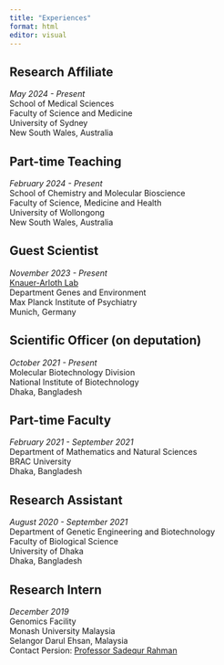 ```yaml
---
title: "Experiences"
format: html
editor: visual
---
```


## Research Affiliate

*May 2024 - Present*\
School of Medical Sciences\
Faculty of Science and Medicine\
University of Sydney\
New South Wales, Australia

## Part-time Teaching

*February 2024 - Present*\
School of Chemistry and Molecular Bioscience\
Faculty of Science, Medicine and Health\
University of Wollongong\
New South Wales, Australia

## Guest Scientist

*November 2023 - Present*\
[Knauer-Arloth Lab](https://www.psych.mpg.de/2664393/medizinische-genomforschung)\
Department Genes and Environment\
Max Planck Institute of Psychiatry\
Munich, Germany

## Scientific Officer (on deputation)

*October 2021 - Present*\
Molecular Biotechnology Division\
National Institute of Biotechnology\
Dhaka, Bangladesh

## Part-time Faculty

*February 2021 - September 2021*\
Department of Mathematics and Natural Sciences\
BRAC University\
Dhaka, Bangladesh

## Research Assistant

*August 2020 - September 2021*\
Department of Genetic Engineering and Biotechnology\
Faculty of Biological Science\
University of Dhaka\
Dhaka, Bangladesh

## Research Intern

*December 2019*\
Genomics Facility\
Monash University Malaysia\
Selangor Darul Ehsan, Malaysia\
Contact Persion: [Professor Sadequr Rahman](https://research.monash.edu/en/persons/sadequr-rahman)
